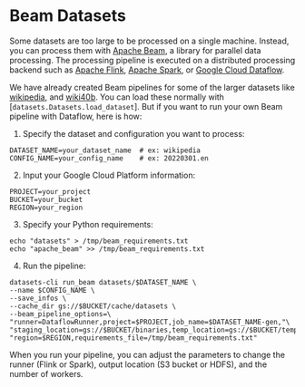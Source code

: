 # Beam Datasets

Some datasets are too large to be processed on a single machine. Instead, you can process them with [Apache Beam](https://beam.apache.org/), a library for parallel data processing. The processing pipeline is executed on a distributed processing backend such as [Apache Flink](https://flink.apache.org/), [Apache Spark](https://spark.apache.org/), or [Google Cloud Dataflow](https://cloud.google.com/dataflow).

We have already created Beam pipelines for some of the larger datasets like [wikipedia](https://huggingface.co/datasets/wikipedia), and [wiki40b](https://huggingface.co/datasets/wiki40b). You can load these normally with [`datasets.Datasets.load_dataset`]. But if you want to run your own Beam pipeline with Dataflow, here is how:

1. Specify the dataset and configuration you want to process:

```
DATASET_NAME=your_dataset_name  # ex: wikipedia
CONFIG_NAME=your_config_name    # ex: 20220301.en
```

2. Input your Google Cloud Platform information:

```
PROJECT=your_project
BUCKET=your_bucket
REGION=your_region
```

3. Specify your Python requirements:

```
echo "datasets" > /tmp/beam_requirements.txt
echo "apache_beam" >> /tmp/beam_requirements.txt
```

4. Run the pipeline:

```
datasets-cli run_beam datasets/$DATASET_NAME \
--name $CONFIG_NAME \
--save_infos \
--cache_dir gs://$BUCKET/cache/datasets \
--beam_pipeline_options=\
"runner=DataflowRunner,project=$PROJECT,job_name=$DATASET_NAME-gen,"\
"staging_location=gs://$BUCKET/binaries,temp_location=gs://$BUCKET/temp,"\
"region=$REGION,requirements_file=/tmp/beam_requirements.txt"
```

<Tip>

When you run your pipeline, you can adjust the parameters to change the runner (Flink or Spark), output location (S3 bucket or HDFS), and the number of workers.

</Tip>
